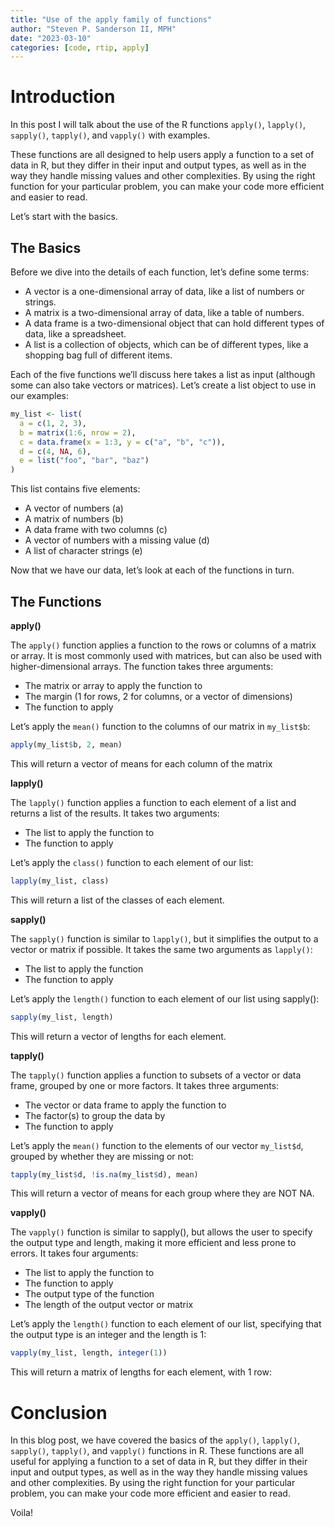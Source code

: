 ```yaml
---
title: "Use of the apply family of functions"
author: "Steven P. Sanderson II, MPH"
date: "2023-03-10"
categories: [code, rtip, apply]
---
```


# Introduction

In this post I will talk about the use of the R functions `apply()`, `lapply()`, `sapply()`, `tapply()`, and `vapply()` with examples.

These functions are all designed to help users apply a function to a set of data in R, but they differ in their input and output types, as well as in the way they handle missing values and other complexities. By using the right function for your particular problem, you can make your code more efficient and easier to read.

Let's start with the basics.

## The Basics

Before we dive into the details of each function, let's define some terms:

*  A vector is a one-dimensional array of data, like a list of numbers or strings.
*  A matrix is a two-dimensional array of data, like a table of numbers.
*  A data frame is a two-dimensional object that can hold different types of data, like a spreadsheet.
*  A list is a collection of objects, which can be of different types, like a shopping bag full of different items.

Each of the five functions we'll discuss here takes a list as input (although some can also take vectors or matrices). Let's create a list object to use in our examples:

```r
my_list <- list(
  a = c(1, 2, 3),
  b = matrix(1:6, nrow = 2),
  c = data.frame(x = 1:3, y = c("a", "b", "c")),
  d = c(4, NA, 6),
  e = list("foo", "bar", "baz")
)
```

This list contains five elements:

*    A vector of numbers (a)
*    A matrix of numbers (b)
*    A data frame with two columns (c)
*    A vector of numbers with a missing value (d)
*    A list of character strings (e)

Now that we have our data, let's look at each of the functions in turn.

## The Functions
__apply()__

The `apply()` function applies a function to the rows or columns of a matrix or array. It is most commonly used with matrices, but can also be used with higher-dimensional arrays. The function takes three arguments:

*    The matrix or array to apply the function to
*    The margin (1 for rows, 2 for columns, or a vector of dimensions)
*    The function to apply

Let's apply the `mean()` function to the columns of our matrix in `my_list$b`:

```r
apply(my_list$b, 2, mean)
```

This will return a vector of means for each column of the matrix

__lapply()__

The `lapply()` function applies a function to each element of a list and returns a list of the results. It takes two arguments:

*    The list to apply the function to
*    The function to apply

Let's apply the `class()` function to each element of our list:

```r
lapply(my_list, class)
```

This will return a list of the classes of each element.

__sapply()__

The `sapply()` function is similar to `lapply()`, but it simplifies the output to a vector or matrix if possible. It takes the same two arguments as `lapply()`:

*    The list to apply the function
*    The function to apply

Let's apply the `length()` function to each element of our list using sapply():

```r
sapply(my_list, length)
```

This will return a vector of lengths for each element.

__tapply()__

The `tapply()` function applies a function to subsets of a vector or data frame, grouped by one or more factors. It takes three arguments:

*    The vector or data frame to apply the function to
*    The factor(s) to group the data by
*    The function to apply

Let's apply the `mean()` function to the elements of our vector `my_list$d`, grouped by whether they are missing or not:

```r
tapply(my_list$d, !is.na(my_list$d), mean)
```
This will return a vector of means for each group where they are NOT NA.

__vapply()__

The `vapply()` function is similar to sapply(), but allows the user to specify the output type and length, making it more efficient and less prone to errors. It takes four arguments:

*    The list to apply the function to
*    The function to apply
*    The output type of the function
*    The length of the output vector or matrix

Let's apply the `length()` function to each element of our list, specifying that the output type is an integer and the length is 1:

```r
vapply(my_list, length, integer(1))
```
This will return a matrix of lengths for each element, with 1 row:

# Conclusion

In this blog post, we have covered the basics of the `apply()`, `lapply()`, `sapply()`, `tapply()`, and `vapply()` functions in R. These functions are all useful for applying a function to a set of data in R, but they differ in their input and output types, as well as in the way they handle missing values and other complexities. By using the right function for your particular problem, you can make your code more efficient and easier to read.

Voila!

